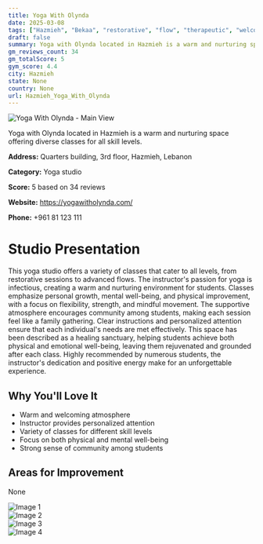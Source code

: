 ```yaml
---
title: Yoga With Olynda
date: 2025-03-08
tags: ["Hazmieh", "Bekaa", "restorative", "flow", "therapeutic", "welcoming", "community-oriented", "Hazmieh"]  
draft: false
summary: Yoga with Olynda located in Hazmieh is a warm and nurturing space offering diverse classes for all skill levels.
gm_reviews_count: 34
gm_totalScore: 5
gym_score: 4.4
city: Hazmieh
state: None
country: None
url: Hazmieh_Yoga_With_Olynda
---
```


<div className="aspect-[16/9] relative my-8">
  <img 
    src="https://lh5.googleusercontent.com/p/AF1QipP_Iab9vFDI9DGW7dKzsRz58aS_-6y8bfJfeDJD=w1920-h1080-k-no"
    alt="Yoga With Olynda - Main View"
    className="object-cover absolute inset-0 w-full h-full rounded-lg"
  />
</div>

Yoga with Olynda located in Hazmieh is a warm and nurturing space offering diverse classes for all skill levels.

**Address:** Quarters building, 3rd floor, Hazmieh, Lebanon

**Category:** Yoga studio

**Score:** 5 based on 34 reviews

**Website:** https://yogawitholynda.com/

**Phone:** +961 81 123 111

# Studio Presentation

This yoga studio offers a variety of classes that cater to all levels, from restorative sessions to advanced flows. The instructor's passion for yoga is infectious, creating a warm and nurturing environment for students. Classes emphasize personal growth, mental well-being, and physical improvement, with a focus on flexibility, strength, and mindful movement.
The supportive atmosphere encourages community among students, making each session feel like a family gathering. Clear instructions and personalized attention ensure that each individual's needs are met effectively. This space has been described as a healing sanctuary, helping students achieve both physical and emotional well-being, leaving them rejuvenated and grounded after each class.
Highly recommended by numerous students, the instructor's dedication and positive energy make for an unforgettable experience.

## Why You'll Love It

- Warm and welcoming atmosphere
- Instructor provides personalized attention
- Variety of classes for different skill levels
- Focus on both physical and mental well-being
- Strong sense of community among students

## Areas for Improvement

None

<div className="grid grid-cols-1 xl:grid-cols-2 gap-4 my-8">
<div className="aspect-[4/3] relative"><img src="https://lh3.googleusercontent.com/p/AF1QipNirYKBetT9RKc7XhcRCHkY5tyZ5L1xEJnj5LAE=w1920-h1080-k-no" alt="Image 1" className="object-cover absolute inset-0 w-full h-full rounded-lg" /></div>
<div className="aspect-[4/3] relative"><img src="https://lh5.googleusercontent.com/p/AF1QipP4ERn0GIO85G_rsLwSxny_m7Oi98COPcAfMplx=w1920-h1080-k-no" alt="Image 2" className="object-cover absolute inset-0 w-full h-full rounded-lg" /></div>
<div className="aspect-[4/3] relative"><img src="https://lh5.googleusercontent.com/p/AF1QipMYtNx1U6kB2FX3R4kNrVGoLK1S0cexQDuG2TYR=w1920-h1080-k-no" alt="Image 3" className="object-cover absolute inset-0 w-full h-full rounded-lg" /></div>
<div className="aspect-[4/3] relative"><img src="https://lh5.googleusercontent.com/p/AF1QipOiEoscdCQ9PiZP1onHqQ5aL3_Tte8rAqhSuHiu=w1920-h1080-k-no" alt="Image 4" className="object-cover absolute inset-0 w-full h-full rounded-lg" /></div>
</div>